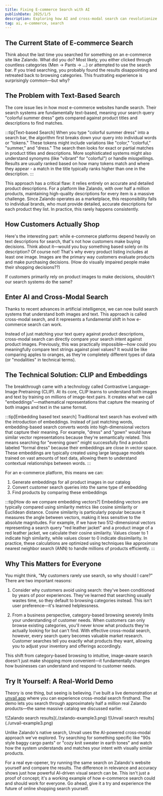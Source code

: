 ```yaml
---
title: Fixing E-commerce Search with AI
publishDate: 2025/1/5
description: Exploring how AI and cross-modal search can revolutionize e-commerce search, moving beyond traditional text-based methods to understand visual product features and customer intent.
tag: ai, e-commerce, search
---
```



## The Current State of E-commerce Search

Think about the last time you searched for something on an e-commerce site like Zalando. What did you do? Most likely, you either clicked through countless categories (Men → Pants → ...) or attempted to use the search bar. If you tried searching, you probably found the results disappointing and retreated back to browsing categories. This frustrating experience is surprisingly common—but why?

## The Problem with Text-Based Search

The core issue lies in how most e-commerce websites handle search. Their search systems are fundamentally text-based, meaning your search query "colorful summer dress" gets compared against product titles and descriptions to find matches.


:::tip[Text-based Search]
When you type "colorful summer dress" into a search bar, the algorithm first breaks down your query into individual words or "tokens." These tokens might include variations like "color," "colorful," "summer," and "dress." The search then looks for exact or partial matches in product titles and descriptions. More sophisticated systems might also understand synonyms (like "vibrant" for "colorful") or handle misspellings. Results are usually ranked based on how many tokens match and where they appear - a match in the title typically ranks higher than one in the description.
:::

This approach has a critical flaw: it relies entirely on accurate and detailed product descriptions. For a platform like Zalando, with over half a million products, maintaining high-quality descriptions for every item is a massive challenge. Since Zalando operates as a marketplace, this responsibility falls to individual brands, who must provide detailed, accurate descriptions for each product they list. In practice, this rarely happens consistently.

## How Customers Actually Shop

Here's the interesting part: while e-commerce platforms depend heavily on text descriptions for search, that's not how customers make buying decisions. Think about it—would you buy something based solely on its description? Of course not! That's why every product listing includes at least one image. Images are the primary way customers evaluate products and make purchasing decisions. (How do visually impaired people make their shopping decisions??)

If customers primarily rely on product images to make decisions, shouldn't our search systems do the same?

## Enter AI and Cross-Modal Search

Thanks to recent advances in artificial intelligence, we can now build search systems that understand both images and text. This approach is called cross-modal search, and it represents a fundamental shift in how e-commerce search can work.

Instead of just matching your text query against product descriptions, cross-modal search can directly compare your search intent against product images. Previously, this was practically impossible—how could you meaningfully compare text strings against pixel values? It would be like comparing apples to oranges, as they're completely different types of data (or "modalities" in technical terms).

## The Technical Solution: CLIP and Embeddings

The breakthrough came with a technology called Contrastive Language-Image Pretraining (CLIP). At its core, CLIP learns to understand both images and text by training on millions of image-text pairs. It creates what we call "embeddings"—mathematical representations that capture the meaning of both images and text in the same format.

:::tip[Embedding based text search]
Traditional text search has evolved with the introduction of embeddings. Instead of just matching words, embedding-based search converts words into high-dimensional vectors that capture their meaning. For example, "dress" and "gown" would have similar vector representations because they're semantically related. This means searching for "evening gown" might successfully find a product labeled "formal dress" because their embeddings are close in vector space. These embeddings are typically created using large language models trained on vast amounts of text data, allowing them to understand contextual relationships between words.
:::

For an e-commerce platform, this means we can:

1. Generate embeddings for all product images in our catalog
2. Convert customer search queries into the same type of embedding
3. Find products by comparing these embeddings

:::tip[How do we compare embedding vectors?]
Embedding vectors are typically compared using similarity metrics like cosine similarity or Euclidean distance. Cosine similarity is particularly popular because it measures the angle between vectors, making it less sensitive to the absolute magnitudes. For example, if we have two 512-dimensional vectors representing a search query "red leather jacket" and a product image of a red leather jacket, we calculate their cosine similarity. Values closer to 1 indicate high similarity, while values closer to 0 indicate dissimilarity. In practice, these calculations are optimized using techniques like approximate nearest neighbor search (ANN) to handle millions of products efficiently.
:::

## Why This Matters for Everyone

You might think, "My customers rarely use search, so why should I care?" There are two important reasons:

1. Consider why customers avoid using search: they've been conditioned by years of poor experiences. They've learned that searching usually wastes time, so they default to browsing categories instead. This isn't user preference—it's learned helplessness.

2. From a business perspective, category-based browsing severely limits your understanding of customer needs. When customers can only browse existing categories, you'll never know what products they're actually looking for but can't find. With effective cross-modal search, however, every search query becomes valuable market research. Customer searches tell you exactly what products they want, allowing you to adjust your inventory and offerings accordingly.

This shift from category-based browsing to intuitive, image-aware search doesn't just make shopping more convenient—it fundamentally changes how businesses can understand and respond to customer needs.

## Try It Yourself: A Real-World Demo


Theory is one thing, but seeing is believing. I've built a live demonstration at [unvail.app](https://unvail.app) where you can experience cross-modal search firsthand. The demo lets you search through approximately half a million real Zalando products—the same massive catalog we discussed earlier.

<div className="image-comparison">
  ![Zalando search results](./zalando-example3.png)
  ![Unvail search results](./unvail-example3.png)
</div>

Unlike Zalando's native search, Unvail uses the AI-powered cross-modal approach we've explored. Try searching for something specific like "90s style baggy cargo pants" or "cozy knit sweater in earth tones" and watch how the system understands and matches your intent with visually similar products.

For a real eye-opener, try running the same search on Zalando's website yourself and compare the results. The difference in relevance and accuracy shows just how powerful AI-driven visual search can be. This isn't just a proof of concept; it's a working example of how e-commerce search could and should work for everyone. Go ahead, give it a try and experience the future of online shopping search yourself.



<style jsx>{`
  .image-comparison {
    display: grid;
    grid-template-columns: 1fr 1fr;
    gap: 1rem;
    margin: 2rem 0;
    background:
      radial-gradient(
        circle at 50% 50%,
        var(--gradient-from, rgba(0, 0, 0, 0.05)) 0%,
        var(--gradient-to, rgba(0, 0, 0, 0)) 70%
      );
  }
  .image-comparison img {
    width: 100%;
    height: auto;
    border-radius: 8px;
    box-shadow: 0 4px 12px var(--shadow-color, rgba(0, 0, 0, 0.1));
    transition: transform 0.2s ease;
  }
  .image-comparison img:hover {
    transform: translateY(-2px);
  }

  :global(.dark) .image-comparison {
    --gradient-from: rgba(255, 255, 255, 0.05);
    --gradient-to: rgba(255, 255, 255, 0);
  }

  :global(.dark) .image-comparison img {
    --shadow-color: rgba(0, 0, 0, 0.3);
  }
`}</style>
